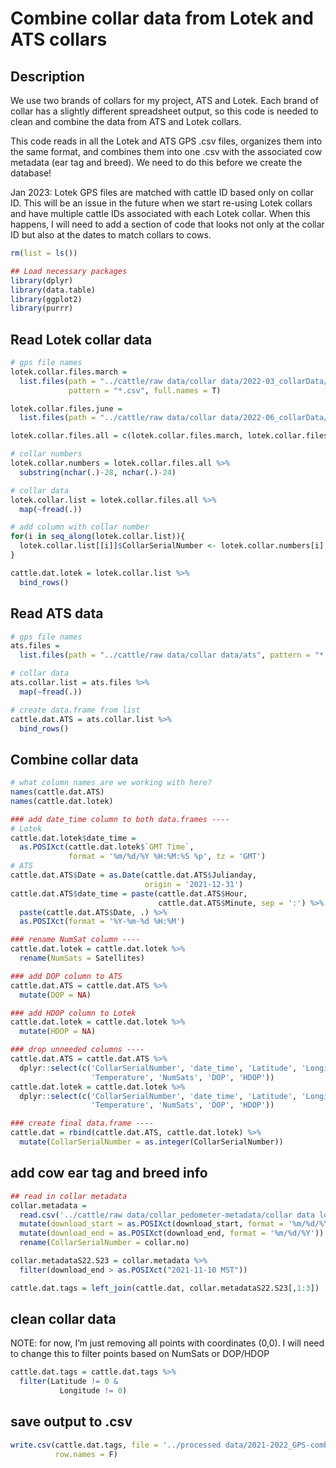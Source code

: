 # Combine collar data from Lotek and ATS collars

## Description
We use two brands of collars for my project, ATS and Lotek. Each brand of collar
has a slightly different spreadsheet output, so this code is needed to clean
and combine the data from ATS and Lotek collars.

This code reads in all the Lotek and ATS GPS .csv files, organizes them into
the same format, and combines them into one .csv with the associated cow
metadata (ear tag and breed). We need to do this before we create the database!

Jan 2023: Lotek GPS files are matched with cattle ID based only on collar ID.
This will be an issue in the future when we start re-using Lotek collars and
have multiple cattle IDs associated with each Lotek collar. When this happens,
I will need to add a section of code that looks not only at the collar ID but
also at the dates to match collars to cows.

```r
rm(list = ls())
```


```r
## Load necessary packages
library(dplyr)
library(data.table)
library(ggplot2)
library(purrr)
```

## Read Lotek collar data
```r
# gps file names
lotek.collar.files.march =
  list.files(path = "../cattle/raw data/collar data/2022-03_collarData/gps",
             pattern = "*.csv", full.names = T)

lotek.collar.files.june =
  list.files(path = "../cattle/raw data/collar data/2022-06_collarData/gps", pattern = "*.csv", full.names = T)

lotek.collar.files.all = c(lotek.collar.files.march, lotek.collar.files.june)

# collar numbers
lotek.collar.numbers = lotek.collar.files.all %>%
  substring(nchar(.)-28, nchar(.)-24)

# collar data
lotek.collar.list = lotek.collar.files.all %>%
  map(~fread(.))

# add column with collar number
for(i in seq_along(lotek.collar.list)){
  lotek.collar.list[[i]]$CollarSerialNumber <- lotek.collar.numbers[i]
}

cattle.dat.lotek = lotek.collar.list %>%
  bind_rows()


```

## Read ATS data
```r
# gps file names
ats.files =
  list.files(path = "../cattle/raw data/collar data/ats", pattern = "*.txt", full.names = T)

# collar data
ats.collar.list = ats.files %>%
  map(~fread(.))

# create data.frame from list
cattle.dat.ATS = ats.collar.list %>%
  bind_rows()
```

## Combine collar data
```r
# what column names are we working with here?
names(cattle.dat.ATS)
names(cattle.dat.lotek)

### add date_time column to both data.frames ----
# Lotek
cattle.dat.lotek$date_time =
  as.POSIXct(cattle.dat.lotek$`GMT Time`,
             format = '%m/%d/%Y %H:%M:%S %p', tz = 'GMT')
# ATS
cattle.dat.ATS$Date = as.Date(cattle.dat.ATS$Julianday, 
                              origin = '2021-12-31')
cattle.dat.ATS$date_time = paste(cattle.dat.ATS$Hour, 
                                 cattle.dat.ATS$Minute, sep = ':') %>%
  paste(cattle.dat.ATS$Date, .) %>%
  as.POSIXct(format = '%Y-%m-%d %H:%M')

### rename NumSat column ----
cattle.dat.lotek = cattle.dat.lotek %>%
  rename(NumSats = Satellites)

### add DOP column to ATS
cattle.dat.ATS = cattle.dat.ATS %>%
  mutate(DOP = NA)

### add HDOP column to Lotek
cattle.dat.lotek = cattle.dat.lotek %>%
  mutate(HDOP = NA)

### drop unneeded columns ----
cattle.dat.ATS = cattle.dat.ATS %>%
  dplyr::select(c('CollarSerialNumber', 'date_time', 'Latitude', 'Longitude',
                  'Temperature', 'NumSats', 'DOP', 'HDOP'))
cattle.dat.lotek = cattle.dat.lotek %>%
  dplyr::select(c('CollarSerialNumber', 'date_time', 'Latitude', 'Longitude',
                  'Temperature', 'NumSats', 'DOP', 'HDOP'))

### create final data.frame ----
cattle.dat = rbind(cattle.dat.ATS, cattle.dat.lotek) %>%
  mutate(CollarSerialNumber = as.integer(CollarSerialNumber))

```

## add cow ear tag and breed info
```r
## read in collar metadata
collar.metadata = 
  read.csv('../cattle/raw data/collar_pedometer-metadata/collar data log.csv') %>%
  mutate(download_start = as.POSIXct(download_start, format = '%m/%d/%Y')) %>%
  mutate(download_end = as.POSIXct(download_end, format = '%m/%d/%Y')) %>%
  rename(CollarSerialNumber = collar.no)

collar.metadataS22.S23 = collar.metadata %>%
  filter(download_end > as.POSIXct("2021-11-10 MST"))

cattle.dat.tags = left_join(cattle.dat, collar.metadataS22.S23[,1:3])

```

## clean collar data
NOTE: for now, I'm just removing all points with coordinates (0,0).
I will need to change this to filter points based on NumSats or DOP/HDOP
```r
cattle.dat.tags = cattle.dat.tags %>%
  filter(Latitude != 0 &
           Longitude != 0)
```

## save output to .csv
```r
write.csv(cattle.dat.tags, file = '../processed data/2021-2022_GPS-combined.csv',
          row.names = F)
```
